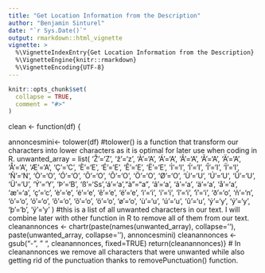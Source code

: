 ```yaml
---
title: "Get Location Information from the Description"
author: "Benjamin Sinturel"
date: "`r Sys.Date()`"
output: rmarkdown::html_vignette
vignette: >
  %\VignetteIndexEntry{Get Location Information from the Description}
  %\VignetteEngine{knitr::rmarkdown}
  %\VignetteEncoding{UTF-8}
---
```


```r
knitr::opts_chunk$set(
  collapse = TRUE,
  comment = "#>"
)
```




clean <- function(df) {
  
  annoncesmini<- tolower(df)
  #tolower() is a function that transform our characters into lower characters as it is optimal for later use when     coding in R.
  unwanted_array = list(     'Ž'='Z', 'ž'='z', 'À'='A', 'Á'='A', 'Â'='A', 'Ã'='A', 'Ä'='A', 'Å'='A', 'Æ'='A', 'Ç'='C', 'È'='E', 'É'='E',
                              'Ê'='E', 'Ë'='E', 'Ì'='I', 'Í'='I', 'Î'='I', 'Ï'='I', 'Ñ'='N', 'Ò'='O', 'Ó'='O', 'Ô'='O', 'Õ'='O', 'Ö'='O', 'Ø'='O', 'Ù'='U',
                              'Ú'='U', 'Û'='U', 'Ü'='U', 'Ý'='Y', 'Þ'='B', 'ß'='Ss','á'='a',"à"="a", 'â'='a', 'ã'='a', 'ä'='a', 'å'='a', 'æ'='a', 'ç'='c', 
                           'è'='e', 'é'='e', 'ê'='e', 'ë'='e', 'ì'='i', 'í'='i', 'î'='i', 'ï'='i', 'ð'='o', 'ñ'='n', 'ò'='o', 'ó'='o', 'ô'='o', 'õ'='o', 'ö'='o', 'ø'='o', 'ù'='u', 'ú'='u', 'û'='u', 'ý'='y', 'ý'='y', 'þ'='b', 'ÿ'='y' )
  #this is a list of all unwanted characters in our text. I will combine later with other function in R to remove all   of them from our text.
  cleanannonces <- chartr(paste(names(unwanted_array), collapse=''),
           paste(unwanted_array, collapse=''),
           annoncesmini) 
  cleanannonces <- gsub("-", " ", cleanannonces, fixed=TRUE)
  return(cleanannonces)}
# In cleanannonces we remove all characters that were unwanted while also getting rid of the punctuation thanks to removePunctuation() function.


